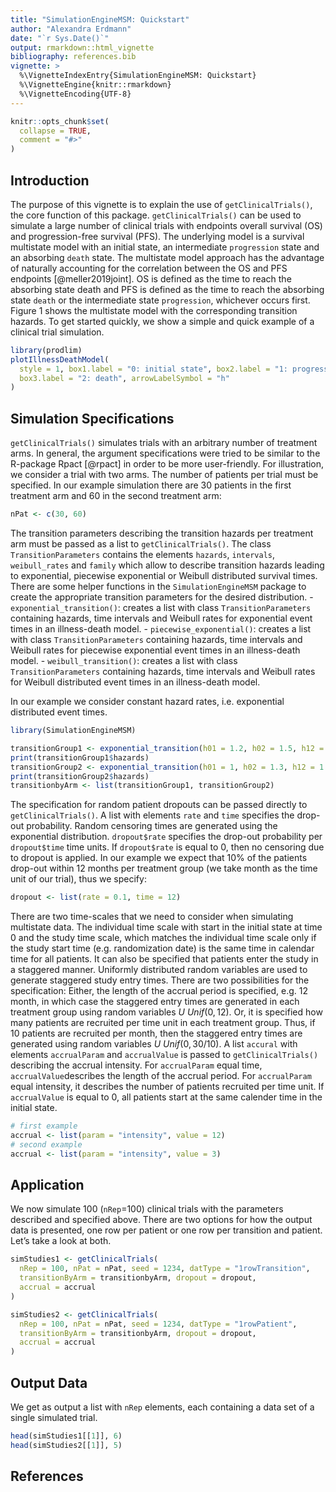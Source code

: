 ```yaml
---
title: "SimulationEngineMSM: Quickstart"
author: "Alexandra Erdmann"
date: "`r Sys.Date()`"
output: rmarkdown::html_vignette
bibliography: references.bib
vignette: >
  %\VignetteIndexEntry{SimulationEngineMSM: Quickstart}
  %\VignetteEngine{knitr::rmarkdown}
  %\VignetteEncoding{UTF-8}
---
```


```r
knitr::opts_chunk$set(
  collapse = TRUE,
  comment = "#>"
)
```


## Introduction

The purpose of this vignette is to explain the use of `getClinicalTrials()`, the core function of this package.  `getClinicalTrials()` can be used to simulate a large number of clinical trials
with endpoints overall survival (OS) and progression-free survival (PFS). The underlying model is a survival multistate model with an initial state, an intermediate `progression` state and an absorbing `death` state. The multistate model approach has the advantage of naturally accounting for the correlation between the OS and PFS endpoints [@meller2019joint]. OS is defined  as the time to reach the absorbing state death  and PFS is defined as the time to reach the absorbing state `death` or the intermediate state `progression`, whichever occurs first.  Figure 1 shows the multistate model with the corresponding transition hazards.
To get started quickly, we show a simple and quick example of a clinical trial simulation.

```r
library(prodlim)
plotIllnessDeathModel(
  style = 1, box1.label = "0: initial state", box2.label = "1: progression",
  box3.label = "2: death", arrowLabelSymbol = "h"
)
```

## Simulation Specifications

`getClinicalTrials()` simulates trials with an arbitrary number of treatment arms. In general, the argument specifications were tried to be similar to the R-package Rpact [@rpact] in order to be more user-friendly. For illustration, we consider a trial with two arms.
The number of patients per trial must be specified. In our example simulation there are 30 patients in the first treatment arm and 60 in the second treatment arm:


```r
nPat <- c(30, 60)
```

The transition parameters describing the transition hazards per treatment arm must be passed as a list to `getClinicalTrials()`. The class `TransitionParameters` contains the elements `hazards`, `intervals`, `weibull_rates` and `family` which allow to describe transition hazards leading to exponential, piecewise exponential or Weibull distributed survival times. There are some helper functions in the `SimulationEngineMSM` package to create the appropriate transition parameters for the desired distribution.
- `exponential_transition()`: creates a list with class `TransitionParameters` containing
hazards, time intervals and Weibull rates for exponential event times
 in an illness-death model.
- `piecewise_exponential()`: creates a list with class `TransitionParameters` containing
hazards, time intervals and Weibull rates for piecewise exponential event times
 in an illness-death model.
- `weibull_transition()`: creates a list with class `TransitionParameters` containing
hazards, time intervals and Weibull rates for Weibull distributed event times
 in an illness-death model.

 In our example we consider constant hazard rates, i.e. exponential distributed event times.


```r
library(SimulationEngineMSM)

transitionGroup1 <- exponential_transition(h01 = 1.2, h02 = 1.5, h12 = 1.6)
print(transitionGroup1$hazards)
transitionGroup2 <- exponential_transition(h01 = 1, h02 = 1.3, h12 = 1.7)
print(transitionGroup2$hazards)
transitionbyArm <- list(transitionGroup1, transitionGroup2)
```

The specification for random patient dropouts can be passed directly to `getClinicalTrials()`. A list with elements `rate` and `time` specifies the drop-out probability.
Random censoring times are generated using the exponential distribution. `dropout$rate` specifies the drop-out probability per `dropout$time` time units.
If `dropout$rate` is equal to 0, then no censoring due to dropout is applied. In our example we expect that 10\%  of the patients drop-out within 12 months per treatment group (we take month as the time unit of our trial), thus we specify:


```r
dropout <- list(rate = 0.1, time = 12)
```


There are two time-scales that we need to consider when simulating multistate data. The individual time scale with start in the initial state at time 0 and the study time scale, which matches the individual time scale only if the study start time (e.g. randomization date) is the same time in calendar time for all patients.
It can also be specified that  patients enter the study in a staggered manner. Uniformly distributed random variables are used to generate staggered study entry times. There are two possibilities for the specification: Either, the length of the accrual period is specified, e.g. 12 month,  in which case the staggered entry times are generated in each treatment group using random variables $U ~Unif(0, 12)$.  Or, it is specified how many patients are recruited per time unit in each treatment group. Thus, if 10 patients are recruited per month, then the staggered entry times are generated using random variables $U ~Unif(0, 30/10)$. A list `accural` with elements `accrualParam` and `accrualValue` is passed to `getClinicalTrials()` describing the accrual intensity. For `accrualParam` equal time, `accrualValue`describes the length of the accrual period. For `accrualParam` equal intensity, it describes the number of patients recruited per time unit.  If `accrualValue` is equal to 0, all patients start at the same calender time in the initial state.


```r
# first example
accrual <- list(param = "intensity", value = 12)
# second example
accrual <- list(param = "intensity", value = 3)
```


## Application

We now simulate 100 (`nRep`=100) clinical trials with the parameters described and specified above. There are two options for how the output data is presented, one row per patient or one row per transition and patient. Let's take a look at both.
```r
simStudies1 <- getClinicalTrials(
  nRep = 100, nPat = nPat, seed = 1234, datType = "1rowTransition",
  transitionByArm = transitionbyArm, dropout = dropout,
  accrual = accrual
)

simStudies2 <- getClinicalTrials(
  nRep = 100, nPat = nPat, seed = 1234, datType = "1rowPatient",
  transitionByArm = transitionbyArm, dropout = dropout,
  accrual = accrual
)
```


## Output Data
We get as output a list with `nRep` elements, each containing a data set of a single simulated trial.


```r
head(simStudies1[[1]], 6)
head(simStudies2[[1]], 5)
```

## References
